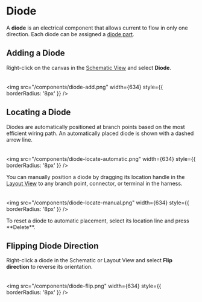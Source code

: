 
# Diode

A **diode** is an electrical component that allows current to flow in only one direction. Each diode can be assigned a [diode part](/parts/part-diode).

## Adding a Diode

Right-click on the canvas in the [Schematic View](/quick-start/schematic) and select **Diode**.  
<br />  
<img src="/components/diode-add.png" width={634} style={{ borderRadius: '8px' }} />

## Locating a Diode

Diodes are automatically positioned at branch points based on the most efficient wiring path. An automatically placed diode is shown with a dashed arrow line.  
<br />  
<img src="/components/diode-locate-automatic.png" width={634} style={{ borderRadius: '8px' }} />

You can manually position a diode by dragging its location handle in the [Layout View](/quick-start/layout) to any branch point, connector, or terminal in the harness.  
<br />  
<img src="/components/diode-locate-manual.png" width={634} style={{ borderRadius: '8px' }} />

<Callout>  
To reset a diode to automatic placement, select its location line and press **Delete**.  
</Callout>

## Flipping Diode Direction

Right-click a diode in the Schematic or Layout View and select **Flip direction** to reverse its orientation.  
<br />  
<img src="/components/diode-flip.png" width={634} style={{ borderRadius: '8px' }} />